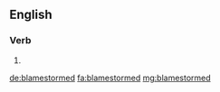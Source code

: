 ==English==

===Verb===
{{head|en}}

# {{en-past of|blamestorm}}

[[de:blamestormed]]
[[fa:blamestormed]]
[[mg:blamestormed]]